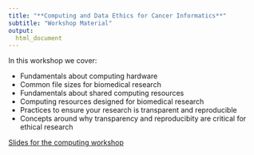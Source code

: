 ```yaml
---
title: "**Computing and Data Ethics for Cancer Informatics**"
subtitle: "Workshop Material"
output:
  html_document
---
```



In this workshop we cover:

- Fundamentals about computing hardware
- Common file sizes for biomedical research
- Fundamentals about shared computing resources
- Computing resources designed for biomedical research
- Practices to ensure your research is transparent and reproducible
- Concepts around why transparency and reproducibity are critical for ethical research

 <div class = "link_button"><a href="https://docs.google.com/presentation/d/1xjJdvDOOMGQLSd6jm9sfzfjDQEWG9xEICXbJOTq8-PQ/edit?usp=sharing" target="_blank"> Slides for the computing workshop</a></div>


